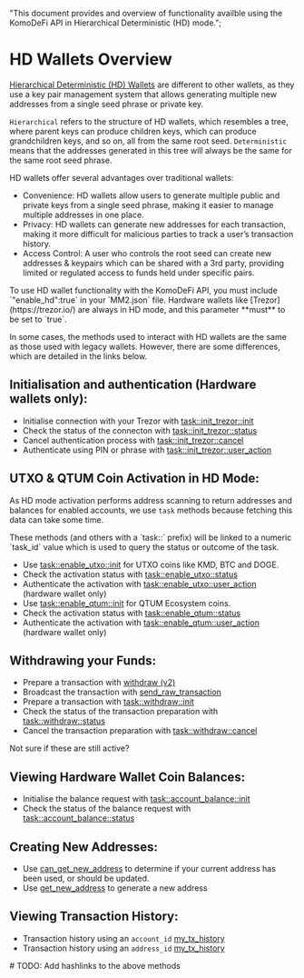   "This document provides and overview of functionality availble using the KomoDeFi API in Hierarchical Deterministic (HD) mode.";

# HD Wallets Overview

[Hierarchical Deterministic (HD) Wallets](https://atomicdex.io/en/blog/hd-wallet/) are different to other wallets, as they use a key pair management system that allows generating multiple new addresses from a single seed phrase or private key.

`Hierarchical` refers to the structure of HD wallets, which resembles a tree, where parent keys can produce children keys, which can produce grandchildren keys, and so on, all from the same root seed.
`Deterministic` means that the addresses generated in this tree will always be the same for the same root seed phrase.

HD wallets offer several advantages over traditional wallets:

*   Convenience: HD wallets allow users to generate multiple public and private keys from a single seed phrase, making it easier to manage multiple addresses in one place.
*   Privacy: HD wallets can generate new addresses for each transaction, making it more difficult for malicious parties to track a user’s transaction history.
*   Access Control: A user who controls the root seed can create new addresses & keypairs which can be shared with a 3rd party, providing limited or regulated access to funds held under specific pairs.

<Note type="info">
  To use HD wallet functionality with the KomoDeFi API, you must include `"enable_hd":true` in your `MM2.json` file.
  Hardware wallets like [Trezor](https://trezor.io/) are always in HD mode, and this parameter **must** to be set to `true`.
</Note>

In some cases, the methods used to interact with HD wallets are the same as those used with legacy wallets. However, there are some differences, which are detailed in the links below.

## Initialisation and authentication (Hardware wallets only):

*   Initialise connection with your Trezor with [task::init\_trezor::init](/atomicdex/api/v20-dev/task_init_trezor/#init)
*   Check the status of the connecton with [task::init\_trezor::status](/atomicdex/api/v20-dev/task_init_trezor/#status)
*   Cancel authentication process with [task::init\_trezor::cancel](/atomicdex/api/v20-dev/task_init_trezor/#cancel)
*   Authenticate using PIN or phrase with [task::init\_trezor::user\_action](/atomicdex/api/v20-dev/task_init_trezor/#user-action)

## UTXO & QTUM Coin Activation in HD Mode:

As HD mode activation performs address scanning to return addresses and balances for enabled accounts, we use `task` methods because fetching this data can take some time.

<Note>
  These methods (and others with a `task::` prefix) will be linked to a numeric
  `task_id` value which is used to query the status or outcome of the task.
</Note>

*   Use [task::enable\_utxo::init](/atomicdex/api/v20-dev/task_enable_utxo/#init) for UTXO coins like KMD, BTC and DOGE.
*   Check the activation status with [task::enable\_utxo::status](/atomicdex/api/v20-dev/task_enable_utxo/#status)
*   Authenticate the activation with [task::enable\_utxo::user\_action](/atomicdex/api/v20-dev/task_enable_utxo/#user-action) (hardware wallet only)
*   Use [task::enable\_qtum::init](/atomicdex/api/v20-dev/task_enable_qtum/#init) for QTUM Ecosystem coins.
*   Check the activation status with [task::enable\_qtum::status](/atomicdex/api/v20-dev/task_enable_qtum/#status)
*   Authenticate the activation with [task::enable\_qtum::user\_action](/atomicdex/api/v20-dev/task_enable_qtum/#user-action) (hardware wallet only)

## Withdrawing your Funds:

*   Prepare a transaction with [withdraw (v2)](/atomicdex/api/v20/withdraw/#withdraw)
*   Broadcast the transaction with [send\_raw\_transaction](/atomicdex/api/legacy/send_raw_transaction/#send-raw-transaction)
*   Prepare a transaction with [task::withdraw::init](/atomicdex/api/v20-dev/task_withdraw/#init)
*   Check the status of the transaction preparation with [task::withdraw::status](/atomicdex/api/v20-dev/task_withdraw/#status)
*   Cancel the transaction preparation with [task::withdraw::cancel](/atomicdex/api/v20-dev/task_withdraw/#cancel)

<DevComment>
  Not sure if these are still active?
</DevComment>

## Viewing Hardware Wallet Coin Balances:

*   Initialise the balance request with [task::account\_balance::init](/atomicdex/api/v20-dev/task_account_balance/#init)
*   Check the status of the balance request with [task::account\_balance::status](/atomicdex/api/v20-dev/task_account_balance/#status)

## Creating New Addresses:

*   Use [can\_get\_new\_address](/atomicdex/api/v20-dev/hd_address_management/#can-get-new-address) to determine if your current address has been used, or should be updated.
*   Use [get\_new\_address](/atomicdex/api/v20-dev/hd_address_management/#get-new-address) to generate a new address

## Viewing Transaction History:

*   Transaction history using an `account_id` [my\_tx\_history](/atomicdex/api/v20/my_tx_history/)
*   Transaction history using an `address_id` [my\_tx\_history](/atomicdex/api/v20/my_tx_history/)

<DevComment>
  # TODO: Add hashlinks to the above methods
</DevComment>
